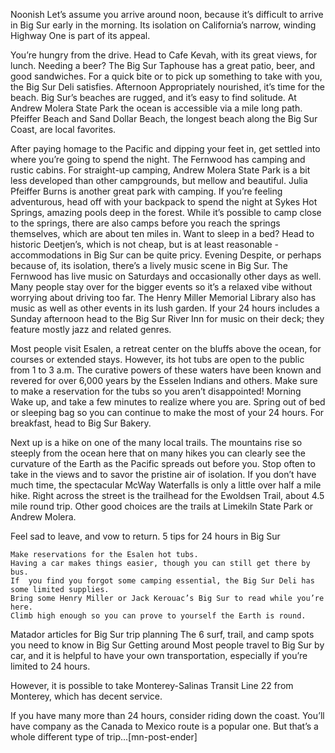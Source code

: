 Noonish
Let’s assume you arrive around noon, because it’s difficult to arrive in Big Sur early in the morning. Its isolation on California’s narrow, winding Highway One is part of its appeal.

You’re hungry from the drive. Head to Cafe Kevah, with its great views, for lunch. Needing a beer? The Big Sur Taphouse has a great patio, beer, and good sandwiches. For a quick bite or to pick up something to take with you, the Big Sur Deli satisfies.
Afternoon
Appropriately nourished, it’s time for the beach. Big Sur’s beaches are rugged, and it’s easy to find solitude. At Andrew Molera State Park the ocean is accessible via a mile long path. Pfeiffer Beach and Sand Dollar Beach, the longest beach along the Big Sur Coast, are local favorites.

After paying homage to the Pacific and dipping your feet in, get settled into where you’re going to spend the night. The Fernwood has camping and rustic cabins. For straight-up camping, Andrew Molera State Park is a bit less developed than other campgrounds, but mellow and beautiful. Julia Pfeiffer Burns is another great park with camping. If you’re feeling adventurous, head off with your backpack to spend the night at Sykes Hot Springs, amazing pools deep in the forest. While it’s possible to camp close to the springs, there are also camps before you reach the springs themselves, which are about ten miles in. Want to sleep in a bed? Head to historic Deetjen’s, which is not cheap, but is at least reasonable - accommodations in Big Sur can be quite pricy.
Evening
Despite, or perhaps because of, its isolation, there’s a lively music scene in Big Sur. The Fernwood has live music on Saturdays and occasionally other days as well. Many people stay over for the bigger events so it’s a relaxed vibe without worrying about driving too far. The Henry Miller Memorial Library also has music as well as other events in its lush garden. If your 24 hours includes a Sunday afternoon head to the Big Sur River Inn for music on their deck; they feature mostly jazz and related genres.

Most people visit Esalen, a retreat center on the bluffs above the ocean, for courses or extended stays. However, its hot tubs are open to the public from 1 to 3 a.m. The curative powers of these waters have been known and revered for over 6,000 years by the Esselen Indians and others. Make sure to make a reservation for the tubs so you aren’t disappointed!
Morning
Wake up, and take a few minutes to realize where you are. Spring out of bed or sleeping bag so you can continue to make the most of your 24 hours. For breakfast, head to Big Sur Bakery.

Next up is a hike on one of the many local trails. The mountains rise so steeply from the ocean here that on many hikes you can clearly see the curvature of the Earth as the Pacific spreads out before you. Stop often to take in the views and to savor the pristine air of isolation. If you don’t have much time, the spectacular McWay Waterfalls is only a little over half a mile hike. Right across the street is the trailhead for the Ewoldsen Trail, about 4.5 mile round trip. Other good choices are the trails at Limekiln State Park or Andrew Molera.

Feel sad to leave, and vow to return.
5 tips for 24 hours in Big Sur

 	Make reservations for the Esalen hot tubs.
 	Having a car makes things easier, though you can still get there by bus.
 	If  you find you forgot some camping essential, the Big Sur Deli has some limited supplies.
 	Bring some Henry Miller or Jack Kerouac’s Big Sur to read while you’re here.
 	Climb high enough so you can prove to yourself the Earth is round.

Matador articles for Big Sur trip planning
The 6 surf, trail, and camp spots you need to know in Big Sur
Getting around
Most people travel to Big Sur by car, and it is helpful to have your own transportation, especially if you’re limited to 24 hours.

However, it is possible to take Monterey-Salinas Transit Line 22 from Monterey, which has decent service.

If you have many more than 24 hours, consider riding down the coast. You’ll have company as the Canada to Mexico route is a popular one. But that’s a whole different type of trip…[mn-post-ender]